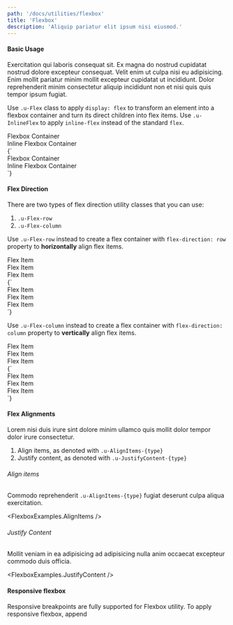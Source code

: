 ```yaml
---
path: '/docs/utilities/flexbox'
title: 'Flexbox'
description: 'Aliquip pariatur elit ipsum nisi eiusmod.'
---
```



#### Basic Usage

Exercitation qui laboris consequat sit. Ex magna do nostrud cupidatat nostrud dolore excepteur consequat.
Velit enim ut culpa nisi eu adipisicing. Enim mollit pariatur minim mollit excepteur cupidatat ut incididunt.
Dolor reprehenderit minim consectetur aliquip incididunt non et nisi quis quis tempor ipsum fugiat.

Use `.u-Flex` class to apply `display: flex` to transform an element into a flexbox container and turn its direct
children into flex items. Use `.u-InlineFlex` to apply `inline-flex` instead of the standard `flex`.

<Preview lang="html">
  <PreviewDisplay>
    <div className="DummyBlock u-Flex u-MarginBottom">Flexbox Container</div>
    <div className="DummyBlock u-InlineFlex">Inline Flexbox Container</div>
  </PreviewDisplay>
  <PreviewCode>
    {`
    <div className="u-Flex">Flexbox Container</div>
    <div className="u-InlineFlex">Inline Flexbox Container</div>
    `}
  </PreviewCode>
</Preview>

#### Flex Direction

There are two types of flex direction utility classes that you can use:

1. `.u-Flex-row`
2. `.u-Flex-column`

Use `.u-Flex-row` instead to create a flex container with `flex-direction: row` property to **horizontally** align flex items.

<Preview lang="html" layout="horizontal">
  <PreviewDisplay>
    <div className="u-Flex u-Flex-row">
      <div className="DummyBlock u-MarginRight">Flex Item</div>
      <div className="DummyBlock u-MarginRight">Flex Item</div>
      <div className="DummyBlock">Flex Item</div>
    </div>
  </PreviewDisplay>
  <PreviewCode>
    {`
    <div className="u-Flex u-Flex-row">
      <div className="DummyBlock">Flex Item</div>
      <div className="DummyBlock">Flex Item</div>
      <div className="DummyBlock">Flex Item</div>
    </div>
    `}
  </PreviewCode>
</Preview>

Use `.u-Flex-column` instead to create a flex container with `flex-direction: column` property to **vertically** align flex items.

<Preview lang="html" layout="horizontal">
  <PreviewDisplay>
    <div className="u-Flex u-Flex-column">
      <div className="DummyBlock u-MarginBottom">Flex Item </div>
      <div className="DummyBlock u-MarginBottom">Flex Item </div>
      <div className="DummyBlock">Flex Item</div>
    </div>
  </PreviewDisplay>
  <PreviewCode>
    {`<div className="u-Flex u-Flex-column">
      <div className="DummyBlock">Flex Item</div>
      <div className="DummyBlock">Flex Item</div>
      <div className="DummyBlock">Flex Item</div>
    </div>
    `}
  </PreviewCode>
</Preview>

#### Flex Alignments

Lorem nisi duis irure sint dolore minim ullamco quis mollit dolor tempor dolor irure consectetur.

1. Align items, as denoted with `.u-AlignItems-{type}`
2. Justify content, as denoted with `.u-JustifyContent-{type}`

###### Align items

Commodo reprehenderit `.u-AlignItems-{type}` fugiat deserunt culpa aliqua exercitation.

<FlexboxExamples.AlignItems />

###### Justify Content

Mollit veniam in ea adipisicing ad adipisicing nulla anim occaecat excepteur commodo duis officia.

<FlexboxExamples.JustifyContent />

#### Responsive flexbox

Responsive breakpoints are fully supported for Flexbox utility. To apply responsive flexbox, append
